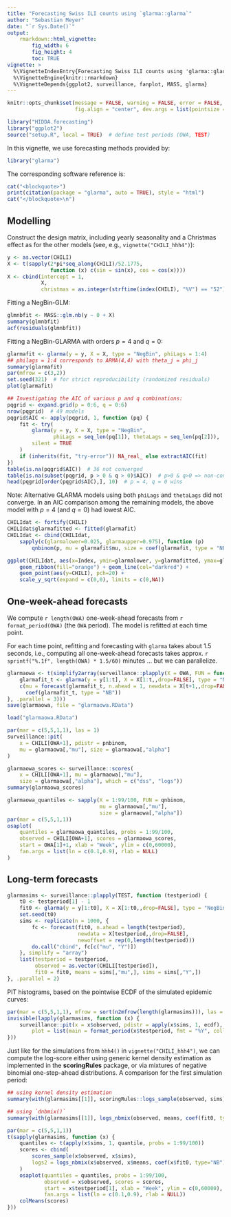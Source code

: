 ```yaml
---
title: "Forecasting Swiss ILI counts using `glarma::glarma`"
author: "Sebastian Meyer"
date: "`r Sys.Date()`"
output:
    rmarkdown::html_vignette:
        fig_width: 6
        fig_height: 4
        toc: TRUE
vignette: >
  %\VignetteIndexEntry{Forecasting Swiss ILI counts using 'glarma::glarma'}
  %\VignetteEngine{knitr::rmarkdown}
  %\VignetteDepends{ggplot2, surveillance, fanplot, MASS, glarma}
---
```


```r
knitr::opts_chunk$set(message = FALSE, warning = FALSE, error = FALSE,
                      fig.align = "center", dev.args = list(pointsize = 10))
```

```r
library("HIDDA.forecasting")
library("ggplot2")
source("setup.R", local = TRUE)  # define test periods (OWA, TEST)
```

In this vignette, we use forecasting methods provided by:
```r
library("glarma")
```

The corresponding software reference is:
```r
cat("<blockquote>")
print(citation(package = "glarma", auto = TRUE), style = "html")
cat("</blockquote>\n")
```


## Modelling

Construct the design matrix, including yearly seasonality and a Christmas
effect as for the other models (see, e.g., `vignette("CHILI_hhh4")`):

```r
y <- as.vector(CHILI)
X <- t(sapply(2*pi*seq_along(CHILI)/52.1775,
              function (x) c(sin = sin(x), cos = cos(x))))
X <- cbind(intercept = 1,
           X,
           christmas = as.integer(strftime(index(CHILI), "%V") == "52"))
```

Fitting a NegBin-GLM:

```r
glmnbfit <- MASS::glm.nb(y ~ 0 + X)
summary(glmnbfit)
acf(residuals(glmnbfit))
```

Fitting a NegBin-GLARMA with orders $p = 4$ and $q = 0$:

```r
glarmafit <- glarma(y = y, X = X, type = "NegBin", phiLags = 1:4)
## philags = 1:4 corresponds to ARMA(4,4) with theta_j = phi_j
summary(glarmafit)
par(mfrow = c(3,2))
set.seed(321)  # for strict reproducibility (randomized residuals)
plot(glarmafit)
```

```r
## Investigating the AIC of various p and q combinations:
pqgrid <- expand.grid(p = 0:6, q = 0:6)
nrow(pqgrid)  # 49 models
pqgrid$AIC <- apply(pqgrid, 1, function (pq) {
    fit <- try(
        glarma(y = y, X = X, type = "NegBin",
               phiLags = seq_len(pq[1]), thetaLags = seq_len(pq[2])),
        silent = TRUE
    )
    if (inherits(fit, "try-error")) NA_real_ else extractAIC(fit)
})
table(is.na(pqgrid$AIC))  # 36 not converged
table(is.na(subset(pqgrid, p > 0 & q > 0)$AIC))  # p>0 & q>0 => non-convergence
head(pqgrid[order(pqgrid$AIC),], 10)  # p = 4, q = 0 wins
```

Note: Alternative GLARMA models using both `phiLags` and `thetaLags`
did not converge. In an AIC comparison among the remaining models,
the above model with $p=4$ (and $q=0$) had lowest AIC.


```r
CHILIdat <- fortify(CHILI)
CHILIdat$glarmafitted <- fitted(glarmafit)
CHILIdat <- cbind(CHILIdat,
    sapply(c(glarmalower=0.025, glarmaupper=0.975), function (p)
        qnbinom(p, mu = glarmafit$mu, size = coef(glarmafit, type = "NB"))))
```

```r
ggplot(CHILIdat, aes(x=Index, ymin=glarmalower, y=glarmafitted, ymax=glarmaupper)) +
    geom_ribbon(fill="orange") + geom_line(col="darkred") +
    geom_point(aes(y=CHILI), pch=20) +
    scale_y_sqrt(expand = c(0,0), limits = c(0,NA))
```



## One-week-ahead forecasts


We compute `r length(OWA)` one-week-ahead forecasts
from `r format_period(OWA)` (the `OWA` period).
The model is refitted at each time point.

For each time point, refitting and forecasting with `glarma` takes about 1.5 seconds, i.e.,
computing all one-week-ahead forecasts takes approx.
`r sprintf("%.1f", length(OWA) * 1.5/60)` minutes ... but we can parallelize.

```r
glarmaowa <- t(simplify2array(surveillance::plapply(X = OWA, FUN = function (t) {
    glarmafit_t <- glarma(y = y[1:t], X = X[1:t,,drop=FALSE], type = "NegBin", phiLags = 1:4)
    c(mu = forecast(glarmafit_t, n.ahead = 1, newdata = X[t+1,,drop=FALSE])$mu,
      coef(glarmafit_t, type = "NB"))
}, .parallel = 3)))
save(glarmaowa, file = "glarmaowa.RData")
```
```r
load("glarmaowa.RData")
```

```r
par(mar = c(5,5,1,1), las = 1)
surveillance::pit(
    x = CHILI[OWA+1], pdistr = pnbinom,
    mu = glarmaowa[,"mu"], size = glarmaowa[,"alpha"]
)
```

```r
glarmaowa_scores <- surveillance::scores(
    x = CHILI[OWA+1], mu = glarmaowa[,"mu"],
    size = glarmaowa[,"alpha"], which = c("dss", "logs"))
summary(glarmaowa_scores)
```

```r
glarmaowa_quantiles <- sapply(X = 1:99/100, FUN = qnbinom,
                              mu = glarmaowa[,"mu"],
                              size = glarmaowa[,"alpha"])
par(mar = c(5,5,1,1))
osaplot(
    quantiles = glarmaowa_quantiles, probs = 1:99/100,
    observed = CHILI[OWA+1], scores = glarmaowa_scores,
    start = OWA[1]+1, xlab = "Week", ylim = c(0,60000),
    fan.args = list(ln = c(0.1,0.9), rlab = NULL)
)
```



## Long-term forecasts


```r
glarmasims <- surveillance::plapply(TEST, function (testperiod) {
    t0 <- testperiod[1] - 1
    fit0 <- glarma(y = y[1:t0], X = X[1:t0,,drop=FALSE], type = "NegBin", phiLags = 1:4)
    set.seed(t0)
    sims <- replicate(n = 1000, {
        fc <- forecast(fit0, n.ahead = length(testperiod),
                       newdata = X[testperiod,,drop=FALSE],
                       newoffset = rep(0,length(testperiod)))
        do.call("cbind", fc[c("mu", "Y")])
    }, simplify = "array")
    list(testperiod = testperiod,
         observed = as.vector(CHILI[testperiod]),
         fit0 = fit0, means = sims[,"mu",], sims = sims[,"Y",])
}, .parallel = 2)
```

PIT histograms, based on the pointwise ECDF of the simulated epidemic curves:

```r
par(mar = c(5,5,1,1), mfrow = sort(n2mfrow(length(glarmasims))), las = 1)
invisible(lapply(glarmasims, function (x) {
    surveillance::pit(x = x$observed, pdistr = apply(x$sims, 1, ecdf),
        plot = list(main = format_period(x$testperiod, fmt = "%Y", collapse = "/")))
}))
```

Just like for the simulations from `hhh4()` in `vignette("CHILI_hhh4")`,
we can compute the log-score either using generic kernel density
estimation as implemented in the **scoringRules** package, or via mixtures
of negative binomial one-step-ahead distributions.
A comparison for the first simulation period:

```r
## using kernel density estimation
summary(with(glarmasims[[1]], scoringRules::logs_sample(observed, sims)))

## using `dnbmix()`
summary(with(glarmasims[[1]], logs_nbmix(observed, means, coef(fit0, type="NB"))))
```

```r
par(mar = c(5,5,1,1))
t(sapply(glarmasims, function (x) {
    quantiles <- t(apply(x$sims, 1, quantile, probs = 1:99/100))
    scores <- cbind(
        scores_sample(x$observed, x$sims),
        logs2 = logs_nbmix(x$observed, x$means, coef(x$fit0, type="NB"))
    )
    osaplot(quantiles = quantiles, probs = 1:99/100,
            observed = x$observed, scores = scores,
            start = x$testperiod[1], xlab = "Week", ylim = c(0,60000),
            fan.args = list(ln = c(0.1,0.9), rlab = NULL))
    colMeans(scores)
}))
```
